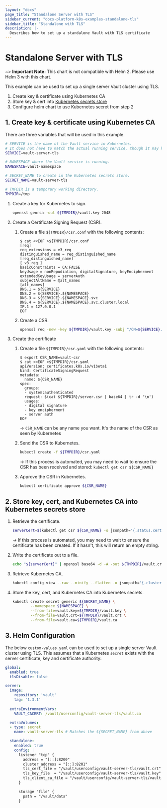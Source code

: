 ```yaml
---
layout: "docs"
page_title: "Standalone Server with TLS"
sidebar_current: "docs-platform-k8s-examples-standalone-tls"
sidebar_title: "Standalone with TLS"
description: |-
  Describes how to set up a standalone Vault with TLS certificate
---
```


# Standalone Server with TLS

~> **Important Note:** This chart is not compatible with Helm 2. Please use Helm 3 with this chart.

This example can be used to set up a single server Vault cluster using TLS.

1. Create key & certificate using Kubernetes CA
2. Store key & cert into [Kubernetes secrets store](https://kubernetes.io/docs/concepts/configuration/secret/)
3. Configure helm chart to use Kubernetes secret from step 2

## 1. Create key & certificate using Kubernetes CA

There are three variables that will be used in this example.

```bash
# SERVICE is the name of the Vault service in Kubernetes.
# It does not have to match the actual running service, though it may help for consistency.
SERVICE=vault-server-tls

# NAMESPACE where the Vault service is running.
NAMESPACE=vault-namespace

# SECRET_NAME to create in the Kubernetes secrets store.
SECRET_NAME=vault-server-tls

# TMPDIR is a temporary working directory.
TMPDIR=/tmp
```

1. Create a key for Kubernetes to sign.

    ```bash
    openssl genrsa -out ${TMPDIR}/vault.key 2048
    ```

2. Create a Certificate Signing Request (CSR).

    1. Create a file `${TMPDIR}/csr.conf` with the following contents:

        ```
        $ cat <<EOF >${TMPDIR}/csr.conf
        [req]
        req_extensions = v3_req
        distinguished_name = req_distinguished_name
        [req_distinguished_name]
        [ v3_req ]
        basicConstraints = CA:FALSE
        keyUsage = nonRepudiation, digitalSignature, keyEncipherment
        extendedKeyUsage = serverAuth
        subjectAltName = @alt_names
        [alt_names]
        DNS.1 = ${SERVICE}
        DNS.2 = ${SERVICE}.${NAMESPACE}
        DNS.3 = ${SERVICE}.${NAMESPACE}.svc
        DNS.4 = ${SERVICE}.${NAMESPACE}.svc.cluster.local
        IP.1 = 127.0.0.1
        EOF
        ```

    2. Create a CSR.

        ```bash
        openssl req -new -key ${TMPDIR}/vault.key -subj "/CN=${SERVICE}.${NAMESPACE}.svc" -out ${TMPDIR}/server.csr -config ${TMPDIR}/csr.conf
        ```

3. Create the certificate

    1. Create a file `${TMPDIR}/csr.yaml` with the following contents:

        ```
        $ export CSR_NAME=vault-csr
        $ cat <<EOF >${TMPDIR}/csr.yaml
        apiVersion: certificates.k8s.io/v1beta1
        kind: CertificateSigningRequest
        metadata:
          name: ${CSR_NAME}
        spec:
          groups:
          - system:authenticated
          request: $(cat ${TMPDIR}/server.csr | base64 | tr -d '\n')
          usages:
          - digital signature
          - key encipherment
          - server auth
        EOF
        ```
        -> `CSR_NAME` can be any name you want. It's the name of the CSR as seen by Kubernetes

    2. Send the CSR to Kubernetes.

        ```bash
        kubectl create -f ${TMPDIR}/csr.yaml
        ```
        -> If this process is automated, you may need to wait to ensure the CSR has been received and stored:
        `kubectl get csr ${CSR_NAME}`

    3. Approve the CSR in Kubernetes.

        ```bash
        kubectl certificate approve ${CSR_NAME}
        ```

## 2. Store key, cert, and Kubernetes CA into Kubernetes secrets store

1. Retrieve the certificate.

    ```bash
    serverCert=$(kubectl get csr ${CSR_NAME} -o jsonpath='{.status.certificate}')
    ```
   -> If this process is automated, you may need to wait to ensure the certificate has been created.
   If it hasn't, this will return an empty string.

2. Write the certificate out to a file.

    ```bash
    echo "${serverCert}" | openssl base64 -d -A -out ${TMPDIR}/vault.crt
    ```

3. Retrieve Kubernetes CA.

    ```bash
    kubectl config view --raw --minify --flatten -o jsonpath='{.clusters[].cluster.certificate-authority-data}' | base64 -d > ${TMPDIR}/vault.ca
    ```

3. Store the key, cert, and Kubernetes CA into Kubernetes secrets.

    ```bash
    kubectl create secret generic ${SECRET_NAME} \
            --namespace ${NAMESPACE} \
            --from-file=vault.key=${TMPDIR}/vault.key \
            --from-file=vault.crt=${TMPDIR}/vault.crt \
            --from-file=vault.ca=${TMPDIR}/vault.ca
    ```



## 3. Helm Configuration

The below `custom-values.yaml` can be used to set up a single server Vault cluster using TLS.
This assumes that a Kubernetes `secret` exists with the server certificate, key and
certificate authority:

```yaml
global:
  enabled: true
  tlsDisable: false

server:
  image:
    repository: 'vault'
    tag: '1.3.1'
    
  extraEnvironmentVars:
    VAULT_CACERT: /vault/userconfig/vault-server-tls/vault.ca    

  extraVolumes:
  - type: secret
    name: vault-server-tls # Matches the ${SECRET_NAME} from above

  standalone:
    enabled: true
    config: |
      listener "tcp" {
        address = "[::]:8200"
        cluster_address = "[::]:8201"
        tls_cert_file = "/vault/userconfig/vault-server-tls/vault.crt"
        tls_key_file  = "/vault/userconfig/vault-server-tls/vault.key"
        tls_client_ca_file = "/vault/userconfig/vault-server-tls/vault.ca"
      }

      storage "file" {
        path = "/vault/data"
      }
```
